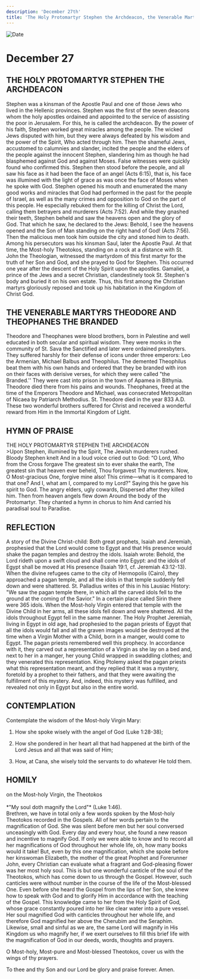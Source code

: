 ```yaml
---
description: 'December 27th'
title: 'The Holy Protomartyr Stephen the Archdeacon, the Venerable Martyrs Theodore and Theophanes the Branded'
---
```


<CustomPaginator />
<RunningHead />

<Image src="/title-imprint.png" height={68} width={50} alt="Date" className="title-imprint"/>

# <div id="date">December <Image className="four-dot" src="/four-dot.png" height={15} width={15} alt="" />27</div>

## THE HOLY PROTOMARTYR STEPHEN THE ARCHDEACON

Stephen was a kinsman of the Apostle Paul and one of those Jews who lived in the Hellenic provinces. Stephen was the first of the seven deacons whom the holy apostles ordained and appointed to the service of assisting the poor in Jerusalem. For this, he is called the archdeacon. By the power of his faith, Stephen worked great miracles among the people. The wicked Jews disputed with him, but they were always defeated by his wisdom and the power of the Spirit, Who acted through him. Then the shameful Jews, accustomed to calumnies and slander, incited the people and the elders of the people against the innocent Stephen, slandering him as though he had blasphemed against God and against Moses. False witnesses were quickly found who confirmed this. Stephen then stood before the people, and all saw his face as it had been the face of an angel (Acts 6:15), that is, his face was illumined with the light of grace as was once the face of Moses when he spoke with God. Stephen opened his mouth and enumerated the many good works and miracles that God had performed in the past for the people of Israel, as well as the many crimes and opposition to God on the part of this people. He especially rebuked them for the killing of Christ the Lord, calling them betrayers and murderers (Acts 7:52). And while they gnashed their teeth, Stephen beheld and saw the heavens open and the glory of God. That which he saw, he declared to the Jews: Behold, I see the heavens opened and the Son of Man standing on the right hand of God! (Acts 7:56). Then the malicious men took him outside the city and stoned him to death. Among his persecutors was his kinsman Saul, later the Apostle Paul. At that time, the Most-holy Theotokos, standing on a rock at a distance with St. John the Theologian, witnessed the martyrdom of this first martyr for the truth of her Son and God, and she prayed to God for Stephen. This occurred one year after the descent of the Holy Spirit upon the apostles. Gamaliel, a prince of the Jews and a secret Christian, clandestinely took St. Stephen's body and buried it on his own estate. Thus, this first among the Christian martyrs gloriously reposed and took up his habitation in the Kingdom of Christ God.

## THE VENERABLE MARTYRS THEODORE AND THEOPHANES THE BRANDED

Theodore and Theophanes were blood brothers, born in Palestine and well educated in both secular and spiritual wisdom. They were monks in the community of St. Sava the Sanctified and later were ordained presbyters. They suffered harshly for their defense of icons under three emperors: Leo the Armenian, Michael Balbus and Theophilus. The demented Theophilus beat them with his own hands and ordered that they be branded with iron on their faces with derisive verses, for which they were called "the Branded.'' They were cast into prison in the town of Apamea in Bithynia. Theodore died there from his pains and wounds. Theophanes, freed at the time of the Emperors Theodore and Michael, was consecrated Metropolitan of Nicaea by Patriarch Methodius. St. Theodore died in the year 833 A.D. These two wonderful brothers suffered for Christ and received a wonderful reward from Him in the Immortal Kingdom of Light.


## HYMN OF PRAISE
<div style={{textAlign:'center', color:'crimson', fontWeight:'bold'}}>
THE HOLY PROTOMARTYR STEPHEN THE ARCHDEACON
</div>
>Upon Stephen, illumined by the Spirit,  
The Jewish murderers rushed.  
Bloody Stephen knelt  
And in a loud voice cried out to God:  
“O Lord, Who from the Cross forgave  
The greatest sin to ever shake the earth,  
The greatest sin that heaven ever beheld,  
Thou forgavest Thy murderers.  
Now, O Most-gracious One, forgive mine also!  
This crime—what is it compared to that one?  
And I, what am I, compared to my Lord?"  
Saying this he gave his spirit to God.  
The angry elders, ugly cowards,  
Dispersed after they killed him.  
Then from heaven angels flew down  
Around the body of the Protomartyr.  
They chanted a hymn in chorus to him  
And carried his paradisal soul to Paradise.  


## REFLECTION

A story of the Divine Christ-child: Both great prophets, Isaiah and Jeremiah, prophesied that the Lord would come to Egypt and that His presence would shake the pagan temples and destroy the idols. Isaiah wrote: Behold, the Lord rideth upon a swift cloud and shall come into Egypt: and the idols of Egypt shall be moved at His presence (Isaiah 19:1, cf. Jeremiah 43:12-13). When the divine refugees came to the city of Hermopolis (Cairo), they approached a pagan temple, and all the idols in that temple suddenly fell down and were shattered. St. Palladius writes of this in his Lausiac History: "We saw the pagan temple there, in which all the carved idols fell to the ground at the coming of the Savior." In a certain place called Sirin there were 365 idols. When the Most-holy Virgin entered that temple with the Divine Child in her arms, all these idols fell down and were shattered. All the idols throughout Egypt fell in the same manner. The Holy Prophet Jeremiah, living in Egypt in old age, had prophesied to the pagan priests of Egypt that all the idols would fall and all the graven images would be destroyed at the time when a Virgin Mother with a Child, born in a manger, would come to Egypt. The pagan priests remembered well this prophecy. In accordance with it, they carved out a representation of a Virgin as she lay on a bed and, next to her in a manger, her young Child wrapped in swaddling clothes; and they venerated this representation. King Ptolemy asked the pagan priests what this representation meant, and they replied that it was a mystery, foretold by a prophet to their fathers, and that they were awaiting the fulfillment of this mystery. And, indeed, this mystery was fulfilled, and revealed not only in Egypt but also in the entire world.


## CONTEMPLATION

Contemplate the wisdom of the Most-holy Virgin Mary:

1. How she spoke wisely with the angel of God (Luke 1:28-38);

2. How she pondered in her heart all that had happened at the birth of the Lord Jesus and all that was said of Him;

3. How, at Cana, she wisely told the servants to do whatever He told them.


## HOMILY
<div style={{textAlign:'center', color:'crimson', fontWeight:'bold'}}>
on the Most-holy Virgin, the Theotokos
</div>
<br />
<div style={{textAlign:'right'}}>
*"My soul doth magnify the Lord"* (Luke 1:46).
</div>
Brethren, we have in total only a few words spoken by the Most-holy Theotokos recorded in the Gospels. All of her words pertain to the magnification of God. She was silent before men but her soul conversed unceasingly with God. Every day and every hour, she found a new reason and incentive to magnify God. If only we were able to know and to record all her magnifications of God throughout her whole life, oh, how many books would it take! But, even by this one magnification, which she spoke before her kinswoman Elizabeth, the mother of the great Prophet and Forerunner John, every Christian can evaluate what a fragrant and God-pleasing flower was her most holy soul. This is but one wonderful canticle of the soul of the Theotokos, which has come down to us through the Gospel. However, such canticles were without number in the course of the life of the Most-blessed One. Even before she heard the Gospel from the lips of her Son, she knew how to speak with God and to glorify Him in accordance with the teaching of the Gospel. This knowledge came to her from the Holy Spirit of God, whose grace constantly poured into her like clear water into a pure vessel. Her soul magnified God with canticles throughout her whole life, and therefore God magnified her above the Cherubim and the Seraphim. Likewise, small and sinful as we are, the same Lord will magnify in His Kingdom us who magnify her, if we exert ourselves to fill this brief life with the magnification of God in our deeds, words, thoughts and prayers. 

O Most-holy, Most-pure and Most-blessed Theotokos, cover us with the wings of thy prayers.

To thee and thy Son and our Lord be glory and praise forever. Amen.
